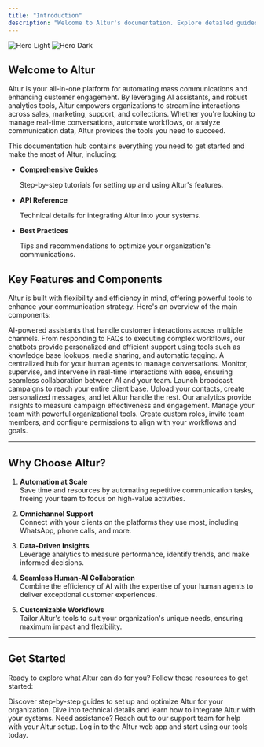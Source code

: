```yaml
---
title: "Introduction"
description: "Welcome to Altur's documentation. Explore detailed guides, API references, and more to help you maximize Altur's capabilities."
---
```


<img
  className="block dark:hidden"
  src="/images/introduction/hero.png"
  alt="Hero Light"
/>
<img
  className="hidden dark:block"
  src="/images/introduction/hero.png"
  alt="Hero Dark"
/>

## Welcome to Altur

Altur is your all-in-one platform for automating mass communications and enhancing customer engagement. By leveraging AI assistants, and robust analytics tools, Altur empowers organizations to streamline interactions across sales, marketing, support, and collections. Whether you're looking to manage real-time conversations, automate workflows, or analyze communication data, Altur provides the tools you need to succeed.

This documentation hub contains everything you need to get started and make the most of Altur, including:

- **Comprehensive Guides**

  Step-by-step tutorials for setting up and using Altur's features.

- **API Reference**

  Technical details for integrating Altur into your systems.

- **Best Practices**

  Tips and recommendations to optimize your organization's communications.

## Key Features and Components

Altur is built with flexibility and efficiency in mind, offering powerful tools to enhance your communication strategy. Here's an overview of the main components:

<CardGroup cols={2}>
  <Card title="AI Assistants" icon="user-headset">
    AI-powered assistants that handle customer interactions across multiple
    channels. From responding to FAQs to executing complex workflows, our
    chatbots provide personalized and efficient support using tools such as
    knowledge base lookups, media sharing, and automatic tagging.
  </Card>
  <Card title="Inbox" icon="inbox">
    A centralized hub for your human agents to manage conversations. Monitor,
    supervise, and intervene in real-time interactions with ease, ensuring
    seamless collaboration between AI and your team.
  </Card>
  <Card title="Campaigns" icon="bullhorn">
    Launch broadcast campaigns to reach your entire client base. Upload your
    contacts, create personalized messages, and let Altur handle the rest. Our
    analytics provide insights to measure campaign effectiveness and engagement.
  </Card>
  <Card title="Organization Management" icon="buildings">
    Manage your team with powerful organizational tools. Create custom roles,
    invite team members, and configure permissions to align with your workflows
    and goals.
  </Card>
</CardGroup>

---

## Why Choose Altur?

1. **Automation at Scale**  
   Save time and resources by automating repetitive communication tasks, freeing your team to focus on high-value activities.

2. **Omnichannel Support**  
   Connect with your clients on the platforms they use most, including WhatsApp, phone calls, and more.

3. **Data-Driven Insights**  
   Leverage analytics to measure performance, identify trends, and make informed decisions.

4. **Seamless Human-AI Collaboration**  
   Combine the efficiency of AI with the expertise of your human agents to deliver exceptional customer experiences.

5. **Customizable Workflows**  
   Tailor Altur's tools to suit your organization's unique needs, ensuring maximum impact and flexibility.

---

## Get Started

Ready to explore what Altur can do for you? Follow these resources to get started:

<CardGroup cols={2}>
  <Card title="Guides and Tutorials" icon="book" href="/guides">
    Discover step-by-step guides to set up and optimize Altur for your
    organization.
  </Card>
  <Card title="API Documentation" icon="code" href="/api-reference">
    Dive into technical details and learn how to integrate Altur with your
    systems.
  </Card>
  <Card title="Contact Support" icon="help" href="/support">
    Need assistance? Reach out to our support team for help with your Altur
    setup.
  </Card>
  <Card title="Altur App" icon="browser" href="https://app.altur.io">
    Log in to the Altur web app and start using our tools today.
  </Card>
</CardGroup>
